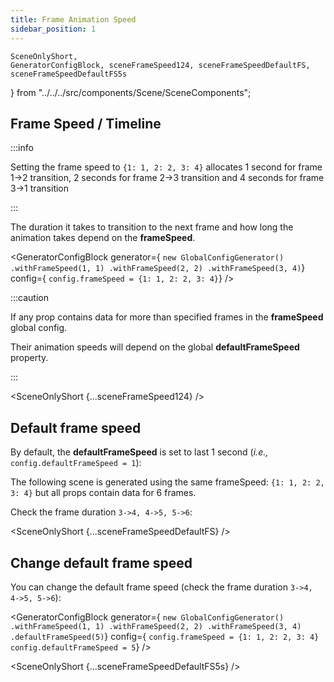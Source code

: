 ```yaml
---
title: Frame Animation Speed
sidebar_position: 1
---
```


    SceneOnlyShort,
    GeneratorConfigBlock, sceneFrameSpeed124, sceneFrameSpeedDefaultFS, sceneFrameSpeedDefaultFS5s
} from "../../../src/components/Scene/SceneComponents";


## Frame Speed / Timeline

:::info

Setting the frame speed to `{1: 1, 2: 2, 3: 4}`
allocates 1 second for frame 1->2 transition, 2 seconds for frame 2->3 transition and 4 seconds for frame 3->1 transition

:::

The duration it takes to transition to the next frame and how long the animation takes depend on the **frameSpeed**.

<GeneratorConfigBlock
    generator={
`new GlobalConfigGenerator()
    .withFrameSpeed(1, 1)
    .withFrameSpeed(2, 2)
    .withFrameSpeed(3, 4)`}
    config={
`config.frameSpeed = {1: 1, 2: 2, 3: 4}`} />

:::caution

If any prop contains data for more than specified frames in the **frameSpeed** global config.

Their animation speeds will depend on the global **defaultFrameSpeed** property.

:::

<SceneOnlyShort {...sceneFrameSpeed124} />

## Default frame speed

By default, the **defaultFrameSpeed** is set to last 1 second (*i.e.,* `config.defaultFrameSpeed = 1`):

The following scene is generated using the same frameSpeed: `{1: 1, 2: 2, 3: 4}` but all props contain data for 6 frames.

Check the frame duration `3->4, 4->5, 5->6`:

<SceneOnlyShort {...sceneFrameSpeedDefaultFS} />

## Change default frame speed

You can change the default frame speed (check the frame duration `3->4, 4->5, 5->6`):

<GeneratorConfigBlock
    generator={
`new GlobalConfigGenerator()
    .withFrameSpeed(1, 1)
    .withFrameSpeed(2, 2)
    .withFrameSpeed(3, 4)
    .defaultFrameSpeed(5)`}
    config={
`config.frameSpeed = {1: 1, 2: 2, 3: 4}
config.defaultFrameSpeed = 5`} />

<SceneOnlyShort {...sceneFrameSpeedDefaultFS5s} />
